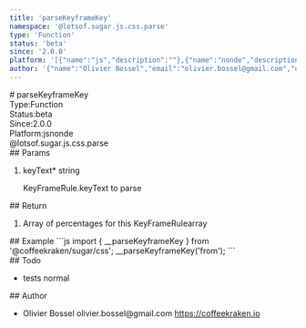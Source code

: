 ```yaml
---
title: 'parseKeyframeKey'
namespace: '@lotsof.sugar.js.css.parse'
type: 'Function'
status: 'beta'
since: '2.0.0'
platform: '[{"name":"js","description":""},{"name":"nonde","description":""}]'
author: '{"name":"Olivier Bossel","email":"olivier.bossel@gmail.com","url":"https://coffeekraken.io"}'
---
```

<div class="docmap-mdx">
# parseKeyframeKey
<div class="_metas">
<div class="_type"><span class="_type-label">Type:</span><span class="_type-value">Function</span></div>
<div class="_status"><span class="_status-label">Status:</span><span class="_status-value -beta">beta</span></div>
<div class="_since"><span class="_since-label">Since:</span><span class="_since-value">2.0.0</span></div>
<div class="_platform"><span class="_platform-label">Platform:</span><span class="_platform-value">js</span><span class="_platform-value">nonde</span></div>
</div>
<div class="_namespace">@lotsof.sugar.js.css.parse</div>
<div class="_params">
## Params
<ol class="_list">
<li class="_item">
<span class="_name">keyText<span class="_required">*</span></span><span class="_default"></span> <span class="_type">string</span>
<p class="_description">KeyFrameRule&period;keyText to parse</p>
</li>
</ol>
</div>
<div class="_return">
## Return
<ol class="_list">
<li class="_item">
<span class="_description">Array of percentages for this KeyFrameRule</span><span class="_default"></span><span class="_type">array</span>
</li>
</ol>
</div>
<div class="_examples">
## Example
```js
import { __parseKeyframeKey } from '@coffeekraken/sugar/css';
__parseKeyframeKey('from');
```
</div>
<div class="_todo">
## Todo
<ul class="_list">
<li class="_item">
<span class="_description">tests</span>
<span class="_priority -normal">normal</span>
</li>
</ul>
</div>
<div class="_author">
## Author
<ul class="_list">
<li class="_item">
<span class="_name">Olivier Bossel</span>
<span class="_email">olivier.bossel@gmail.com</span>
<a href="https://coffeekraken.io" target="_blank" class="_url">https://coffeekraken.io</a>
</li>
</ul>
</div>
</div>